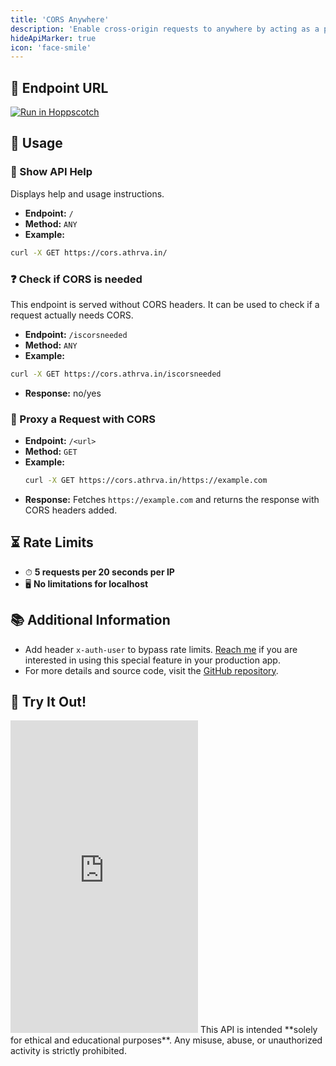 ```yaml
---
title: 'CORS Anywhere'
description: 'Enable cross-origin requests to anywhere by acting as a proxy and adding CORS headers to responses.'
hideApiMarker: true
icon: 'face-smile'
---
```


## 🔗 Endpoint URL
<Card title="https://cors.athrva.in/<url>" icon="bolt" href="https://cors.athrva.in/" horizontal ></Card>

<a href="https://hopp.sh/r/vaIrYz2jT0LT"><img src="https://hopp.sh/badge.svg" alt="Run in Hoppscotch" noZoom /></a>

## 🚀 Usage

### 📜 Show API Help
Displays help and usage instructions.  
- **Endpoint:** `/`
- **Method:** `ANY`
- **Example:**
```bash
curl -X GET https://cors.athrva.in/ 
```

### ❓ Check if CORS is needed
This endpoint is served without CORS headers. It can be used to check if a request actually needs CORS.
- **Endpoint:** `/iscorsneeded`
- **Method:** `ANY`
- **Example:**
```bash
curl -X GET https://cors.athrva.in/iscorsneeded 
```
- **Response:** no/yes

### 🔮 Proxy a Request with CORS
- **Endpoint:** `/<url>`
- **Method:** `GET`
- **Example:**
  ```bash
  curl -X GET https://cors.athrva.in/https://example.com
  ```
- **Response:** Fetches `https://example.com` and returns the response with CORS headers added.

## ⏳ Rate Limits
- ⏱ **5 requests per 20 seconds per IP**
- 🖥 **No limitations for localhost**



## 📚 Additional Information
- Add header `x-auth-user` to bypass rate limits. [Reach me](https://athrva.in/contact) if you are interested in using this special feature in your production app. 
- For more details and source code, visit the [GitHub repository](https://github.com/AtharvaKolekar/cors-anywhere).

## 🎯 Try It Out!  

<iframe rounded 
    src="https://hopp.sh/e/77unBPZn5bSh" 
    className="w-full rounded-2xl"
    height="500"
    title="YouTube video player"
    frameborder="0"
    allow="accelerometer; autoplay; clipboard-write; encrypted-media; gyroscope; picture-in-picture"
    allowfullscreen
></iframe>


<Info>
This API is intended **solely for ethical and educational purposes**. Any misuse, abuse, or unauthorized activity is strictly prohibited. 
</Info>